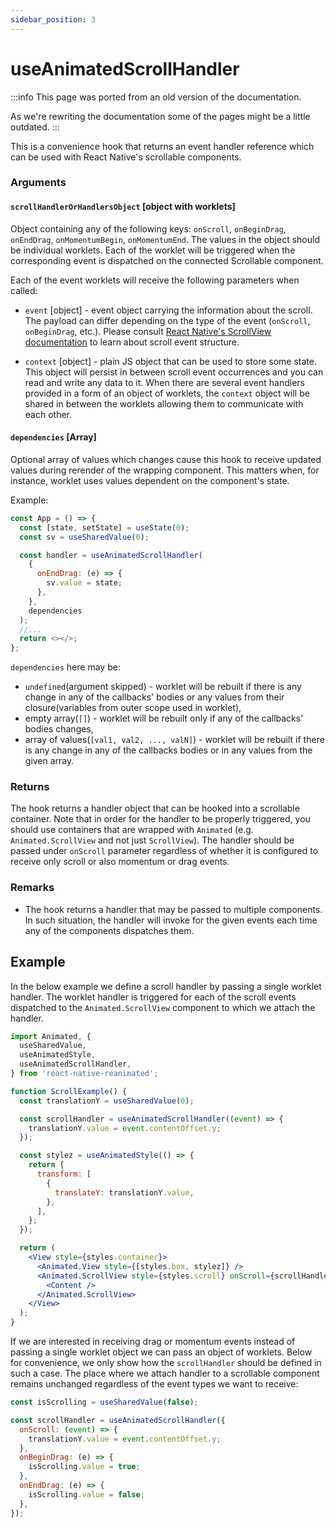 ```yaml
---
sidebar_position: 3
---
```


# useAnimatedScrollHandler

:::info
This page was ported from an old version of the documentation.

As we're rewriting the documentation some of the pages might be a little outdated.
:::

This is a convenience hook that returns an event handler reference which can be used with React Native's scrollable components.

### Arguments

#### `scrollHandlerOrHandlersObject` [object with worklets]

Object containing any of the following keys: `onScroll`, `onBeginDrag`, `onEndDrag`, `onMomentumBegin`, `onMomentumEnd`.
The values in the object should be individual worklets.
Each of the worklet will be triggered when the corresponding event is dispatched on the connected Scrollable component.

Each of the event worklets will receive the following parameters when called:

- `event` [object] - event object carrying the information about the scroll.
  The payload can differ depending on the type of the event (`onScroll`, `onBeginDrag`, etc.).
  Please consult [React Native's ScrollView documentation](https://reactnative.dev/docs/scrollview) to learn about scroll event structure.

- `context` [object] - plain JS object that can be used to store some state.
  This object will persist in between scroll event occurrences and you can read and write any data to it.
  When there are several event handlers provided in a form of an object of worklets, the `context` object will be shared in between the worklets allowing them to communicate with each other.

#### `dependencies` [Array]

Optional array of values which changes cause this hook to receive updated values during rerender of the wrapping component. This matters when, for instance, worklet uses values dependent on the component's state.

Example:

```js {11}
const App = () => {
  const [state, setState] = useState(0);
  const sv = useSharedValue(0);

  const handler = useAnimatedScrollHandler(
    {
      onEndDrag: (e) => {
        sv.value = state;
      },
    },
    dependencies
  );
  //...
  return <></>;
};
```

`dependencies` here may be:

- `undefined`(argument skipped) - worklet will be rebuilt if there is any change in any of the callbacks' bodies or any values from their closure(variables from outer scope used in worklet),
- empty array(`[]`) - worklet will be rebuilt only if any of the callbacks' bodies changes,
- array of values(`[val1, val2, ..., valN]`) - worklet will be rebuilt if there is any change in any of the callbacks bodies or in any values from the given array.

### Returns

The hook returns a handler object that can be hooked into a scrollable container.
Note that in order for the handler to be properly triggered, you should use containers that are wrapped with `Animated` (e.g. `Animated.ScrollView` and not just `ScrollView`).
The handler should be passed under `onScroll` parameter regardless of whether it is configured to receive only scroll or also momentum or drag events.

### Remarks

- The hook returns a handler that may be passed to multiple components. In such situation, the handler will invoke for the given events each time any of the components dispatches them.

## Example

In the below example we define a scroll handler by passing a single worklet handler.
The worklet handler is triggered for each of the scroll events dispatched to the `Animated.ScrollView` component to which we attach the handler.

```jsx {10-12,29}
import Animated, {
  useSharedValue,
  useAnimatedStyle,
  useAnimatedScrollHandler,
} from 'react-native-reanimated';

function ScrollExample() {
  const translationY = useSharedValue(0);

  const scrollHandler = useAnimatedScrollHandler((event) => {
    translationY.value = event.contentOffset.y;
  });

  const stylez = useAnimatedStyle(() => {
    return {
      transform: [
        {
          translateY: translationY.value,
        },
      ],
    };
  });

  return (
    <View style={styles.container}>
      <Animated.View style={[styles.box, stylez]} />
      <Animated.ScrollView style={styles.scroll} onScroll={scrollHandler}>
        <Content />
      </Animated.ScrollView>
    </View>
  );
}
```

If we are interested in receiving drag or momentum events instead of passing a single worklet object we can pass an object of worklets.
Below for convenience, we only show how the `scrollHandler` should be defined in such a case.
The place where we attach handler to a scrollable component remains unchanged regardless of the event types we want to receive:

```jsx
const isScrolling = useSharedValue(false);

const scrollHandler = useAnimatedScrollHandler({
  onScroll: (event) => {
    translationY.value = event.contentOffset.y;
  },
  onBeginDrag: (e) => {
    isScrolling.value = true;
  },
  onEndDrag: (e) => {
    isScrolling.value = false;
  },
});
```
